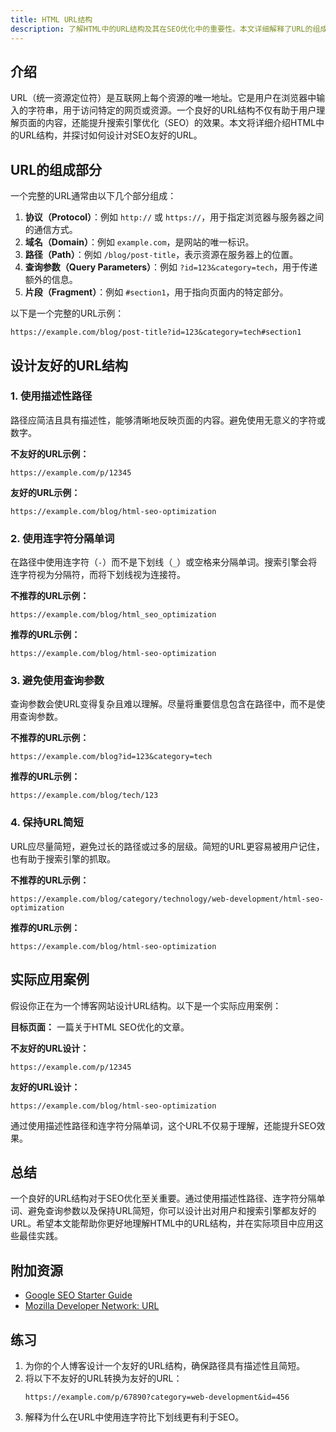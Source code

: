 ```yaml
---
title: HTML URL结构
description: 了解HTML中的URL结构及其在SEO优化中的重要性。本文详细解释了URL的组成部分、如何设计友好的URL结构，以及实际应用案例。
---
```


## 介绍

URL（统一资源定位符）是互联网上每个资源的唯一地址。它是用户在浏览器中输入的字符串，用于访问特定的网页或资源。一个良好的URL结构不仅有助于用户理解页面的内容，还能提升搜索引擎优化（SEO）的效果。本文将详细介绍HTML中的URL结构，并探讨如何设计对SEO友好的URL。

## URL的组成部分

一个完整的URL通常由以下几个部分组成：

1. **协议（Protocol）**：例如 `http://` 或 `https://`，用于指定浏览器与服务器之间的通信方式。
2. **域名（Domain）**：例如 `example.com`，是网站的唯一标识。
3. **路径（Path）**：例如 `/blog/post-title`，表示资源在服务器上的位置。
4. **查询参数（Query Parameters）**：例如 `?id=123&category=tech`，用于传递额外的信息。
5. **片段（Fragment）**：例如 `#section1`，用于指向页面内的特定部分。

以下是一个完整的URL示例：

```
https://example.com/blog/post-title?id=123&category=tech#section1
```

## 设计友好的URL结构

### 1. 使用描述性路径

路径应简洁且具有描述性，能够清晰地反映页面的内容。避免使用无意义的字符或数字。

**不友好的URL示例：**
```
https://example.com/p/12345
```

**友好的URL示例：**
```
https://example.com/blog/html-seo-optimization
```

### 2. 使用连字符分隔单词

在路径中使用连字符（`-`）而不是下划线（`_`）或空格来分隔单词。搜索引擎会将连字符视为分隔符，而将下划线视为连接符。

**不推荐的URL示例：**
```
https://example.com/blog/html_seo_optimization
```

**推荐的URL示例：**
```
https://example.com/blog/html-seo-optimization
```

### 3. 避免使用查询参数

查询参数会使URL变得复杂且难以理解。尽量将重要信息包含在路径中，而不是使用查询参数。

**不推荐的URL示例：**
```
https://example.com/blog?id=123&category=tech
```

**推荐的URL示例：**
```
https://example.com/blog/tech/123
```

### 4. 保持URL简短

URL应尽量简短，避免过长的路径或过多的层级。简短的URL更容易被用户记住，也有助于搜索引擎的抓取。

**不推荐的URL示例：**
```
https://example.com/blog/category/technology/web-development/html-seo-optimization
```

**推荐的URL示例：**
```
https://example.com/blog/html-seo-optimization
```

## 实际应用案例

假设你正在为一个博客网站设计URL结构。以下是一个实际应用案例：

**目标页面：** 一篇关于HTML SEO优化的文章。

**不友好的URL设计：**
```
https://example.com/p/12345
```

**友好的URL设计：**
```
https://example.com/blog/html-seo-optimization
```

通过使用描述性路径和连字符分隔单词，这个URL不仅易于理解，还能提升SEO效果。

## 总结

一个良好的URL结构对于SEO优化至关重要。通过使用描述性路径、连字符分隔单词、避免查询参数以及保持URL简短，你可以设计出对用户和搜索引擎都友好的URL。希望本文能帮助你更好地理解HTML中的URL结构，并在实际项目中应用这些最佳实践。

## 附加资源

- [Google SEO Starter Guide](https://developers.google.com/search/docs/beginner/seo-starter-guide)
- [Mozilla Developer Network: URL](https://developer.mozilla.org/en-US/docs/Learn/Common_questions/What_is_a_URL)

## 练习

1. 为你的个人博客设计一个友好的URL结构，确保路径具有描述性且简短。
2. 将以下不友好的URL转换为友好的URL：
   ```
   https://example.com/p/67890?category=web-development&id=456
   ```
3. 解释为什么在URL中使用连字符比下划线更有利于SEO。